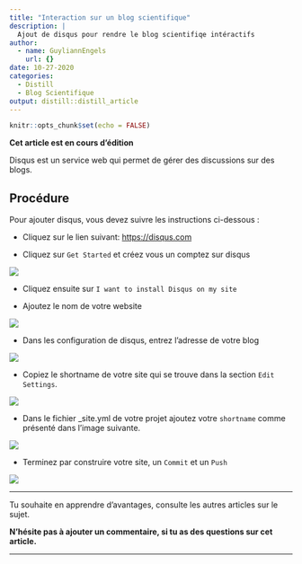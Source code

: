 ```yaml
---
title: "Interaction sur un blog scientifique"
description: |
  Ajout de disqus pour rendre le blog scientifiqe intéractifs
author:
  - name: GuyliannEngels
    url: {}
date: 10-27-2020
categories:
  - Distill
  - Blog Scientifique
output: distill::distill_article
---
```


```r
knitr::opts_chunk$set(echo = FALSE)
```

**Cet article est en cours d'édition**

Disqus est un service web qui permet de gérer des discussions sur des blogs. 

## Procédure

Pour ajouter disqus, vous devez suivre les instructions ci-dessous :

- Cliquez sur le lien suivant: <https://disqus.com> 

- Cliquez sur `Get Started` et créez vous un comptez sur disqus 

![](images/disqus2.png) 


- Cliquez ensuite sur `I want to install Disqus on my site`

- Ajoutez le nom de votre website

![](images/disqus3.gif)

- Dans les configuration de disqus, entrez l'adresse de votre blog

![](images/disqus4.gif) 

- Copiez le shortname de votre site qui se trouve dans la section `Edit Settings`.

![](images/disqus5.gif) 


- Dans le fichier _site.yml de votre projet ajoutez votre `shortname` comme présenté dans l'image suivante.

![](images/disqus6.gif)

- Terminez par construire votre site, un `Commit` et un `Push`

![](images/disqus7.gif) 

***

Tu souhaite en apprendre d'avantages, consulte les autres articles sur le sujet.

**N'hésite pas à ajouter un commentaire, si tu as des questions sur cet article.**

***
